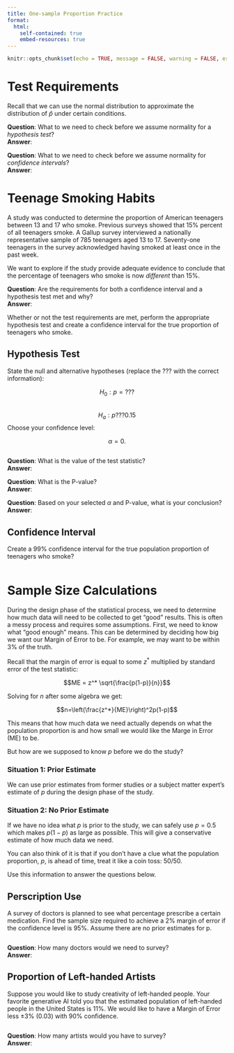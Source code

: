 ```yaml
---
title: One-sample Proportion Practice
format:
  html:
    self-contained: true
    embed-resources: true
---
```

```r
knitr::opts_chunk$set(echo = TRUE, message = FALSE, warning = FALSE, error = TRUE)
```


# Test Requirements

Recall that we can use the normal distribution to approximate the distribution of $\hat{p}$ under certain conditions.  

__Question__:  What to we need to check before we assume normality for a *hypothesis test*?  
__Answer__:  

__Question__:  What to we need to check before we assume normality for *confidence intervals*?  
__Answer__:  


# Teenage Smoking Habits

A study was conducted to determine the proportion of American teenagers between 13 and 17 who smoke. Previous surveys showed that 15% percent of all teenagers smoke. A Gallup survey interviewed a nationally representative sample of 785 teenagers aged 13 to 17. Seventy-one teenagers in the survey acknowledged having smoked at least once in the past week. 

We want to explore if the study provide adequate evidence to conclude that the percentage of teenagers who smoke is now *different* than 15%.

__Question__:  Are the requirements for both a confidence interval and a hypothesis test met and why?  
__Answer__:  


Whether or not the test requirements are met, perform the appropriate hypothesis test and create a confidence interval for the true proportion of teenagers who smoke.

## Hypothesis Test

State the null and alternative hypotheses (replace the ??? with the correct information):

$$H_0: p=???$$  
$$H_a: p???0.15$$
Choose your confidence level:

$$\alpha = 0.$$  

```r

```

__Question__:  What is the value of the test statistic?  
__Answer__:  

__Question__:  What is the P-value?  
__Answer__:  

__Question__:  Based on your selected $\alpha$ and P-value, what is your conclusion?  
__Answer__:  

## Confidence Interval

Create a 99\% confidence interval for the true population proportion of teenagers who smoke?  

```r

```


# Sample Size Calculations

During the design phase of the statistical process, we need to determine how much data will need to be collected to get "good" results.  This is often a messy process and requires some assumptions.  First, we need to know what "good enough" means.  This can be determined by deciding how big we want our Margin of Error to be.  For example, we may want to be within 3\% of the truth.  

Recall that the margin of error is equal to some $z^*$ multiplied by standard error of the test statistic:  

$$ME = z^* \sqrt{\frac{p(1-p)}{n}}$$  

Solving for $n$ after some algebra we get:  

$$n=\left(\frac{z^*}{ME}\right)^2p(1-p)$$  

This means that how much data we need actually depends on what the population proportion is and how small we would like the Marge in Error (ME) to be.  

But how are we supposed to know $p$ before we do the study?  

### Situation 1:  Prior Estimate

We can use prior estimates from former studies or a subject matter expert's estimate of $p$ during the design phase of the study.  

### Situation 2:  No Prior Estimate

If we have no idea what $p$ is prior to the study, we can safely use $p=0.5$ which makes $p(1-p)$ as large as possible.  This will give a conservative estimate of how much data we need.  

You can also think of it is that if you don't have a clue what the population proportion, $p$, is ahead of time, treat it like a coin toss:  50/50.  

Use this information to answer the questions below.  

## Perscription Use

A survey of doctors is planned to see what percentage prescribe a certain medication. Find the sample size required to achieve a 2% margin of error if the confidence level is 95%. Assume there are no prior estimates for p.

```r

```

__Question__:  How many doctors would we need to survey?   
__Answer__:  

## Proportion of Left-handed Artists

Suppose you would like to study creativity of left-handed people.  Your favorite generative AI told you that the estimated population of left-handed people in the United States is 11\%. We would like to have a Margin of Error less $\pm3\%$ (0.03) with 90\% confidence.  
 

```r

```

__Question__:  How many artists would you have to survey?  
__Answer__: 
